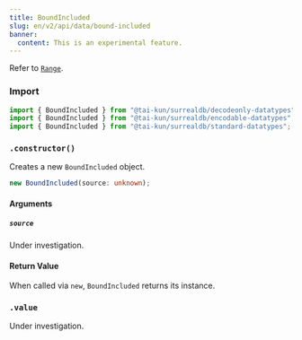 ```yaml
---
title: BoundIncluded
slug: en/v2/api/data/bound-included
banner:
  content: This is an experimental feature.
---
```



Refer to [`Range`](/v2/api/data/range).

### Import

```ts
import { BoundIncluded } from "@tai-kun/surrealdb/decodeonly-datatypes";
import { BoundIncluded } from "@tai-kun/surrealdb/encodable-datatypes";
import { BoundIncluded } from "@tai-kun/surrealdb/standard-datatypes";
```

### `.constructor()`

Creates a new `BoundIncluded` object.

```ts
new BoundIncluded(source: unknown);
```

#### Arguments

##### `source`

Under investigation.

#### Return Value

When called via `new`, `BoundIncluded` returns its instance.

### `.value` <Badge variant="instance" /><Badge variant="property" /><Badge variant="decodeonly" />

Under investigation.
